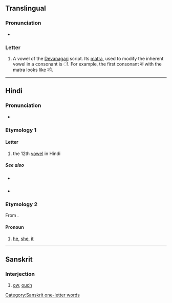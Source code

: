 {{character info}}
==Translingual==

===Pronunciation===
* {{IPA|mul|/oː/}}

===Letter===
{{mul-Deva|o}}

# A vowel of the [[Devanagari]] script. Its [[matra]], used to modify the inherent vowel in a consonant is &#x200c;&#x094B;. For example, the first consonant क with the matra looks like को.

----

==Hindi==

===Pronunciation===
* {{hi-IPA}}

===Etymology 1===

====Letter====
{{head|hi|letter}}

# the 12th [[vowel]] in Hindi

=====See also=====
* {{sense|matra}} {{l|hi|ो}}
* {{list:Devanagari script letters/hi}}

===Etymology 2===
From {{etyl|fa|hi}} {{m|fa|او}}.

====Pronoun====
{{hi-pron|ur=او|g=mf}}

# {{lb|hi|rare}} [[he]], [[she]], [[it]]

----

==Sanskrit==

===Interjection===
{{head|sa|interjection}}

# [[ow]], [[ouch]]

[[Category:Sanskrit one-letter words]]